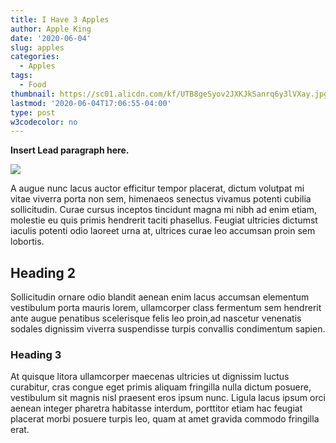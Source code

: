 ```yaml
---
title: I Have 3 Apples
author: Apple King
date: '2020-06-04'
slug: apples
categories:
  - Apples
tags:
  - Food
thumbnail: https://sc01.alicdn.com/kf/UTB8geSyov2JXKJkSanrq6y3lVXay.jpg
lastmod: '2020-06-04T17:06:55-04:00'
type: post
w3codecolor: no
---
```


**Insert Lead paragraph here.**

![](https://sc01.alicdn.com/kf/UTB8geSyov2JXKJkSanrq6y3lVXay.jpg)

A augue nunc lacus auctor efficitur tempor placerat, dictum volutpat mi vitae viverra porta non sem, himenaeos senectus vivamus potenti cubilia sollicitudin. Curae cursus inceptos tincidunt magna mi nibh ad enim etiam, molestie eu quis primis hendrerit taciti phasellus. Feugiat ultricies dictumst iaculis potenti odio laoreet urna at, ultrices curae leo accumsan proin sem lobortis. 

## Heading 2

Sollicitudin ornare odio blandit aenean enim lacus accumsan elementum vestibulum porta mauris lorem, ullamcorper class fermentum sem hendrerit ante augue penatibus scelerisque felis leo proin,ad nascetur venenatis sodales dignissim viverra suspendisse turpis convallis condimentum sapien.

### Heading 3

At quisque litora ullamcorper maecenas ultricies ut dignissim luctus curabitur, cras congue eget primis aliquam fringilla nulla dictum posuere, vestibulum sit magnis nisl praesent eros ipsum nunc. Ligula lacus ipsum orci aenean integer pharetra habitasse interdum, porttitor etiam hac feugiat placerat morbi posuere turpis leo, quam at amet gravida commodo fringilla erat.
